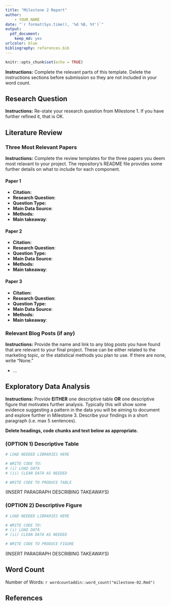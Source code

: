 ```yaml
---
title: "Milestone 2 Report"
author:
    - YOUR_NAME
date: "`r format(Sys.time(), '%d %B, %Y')`"
output: 
  pdf_document:
    keep_md: yes
urlcolor: blue
bibliography: references.bib
---
```


```r
knitr::opts_chunk$set(echo = TRUE)
```

**Instructions:** Complete the relevant parts of this template.
Delete the instructions sections before submission so they are not included in your word count. 

## Research Question

**Instructions:** Re-state your research question from Milestone 1. 
If you have further refined it, that is OK.

## Literature Review

### Three Most Relevant Papers

**Instructions:** Complete the review templates for the three papers you deem most relavant to your project.
The repository's README file provides some further details on what to include for each component.

#### Paper 1

* **Citation:**
* **Research Question**:
* **Question Type:**
* **Main Data Source**:
* **Methods:**
* **Main takeaway**:

#### Paper 2

* **Citation:**
* **Research Question**:
* **Question Type:**
* **Main Data Source**:
* **Methods:**
* **Main takeaway**:

#### Paper 3

* **Citation:**
* **Research Question**:
* **Question Type:**
* **Main Data Source**:
* **Methods:**
* **Main takeaway**:

### Relevant Blog Posts (if any)

**Instructions:** Provide the name and link to any blog posts you have found that are relevant to your final project.
These can be either related to the marketing topic, or the statistical methods you plan to use.
If there are none, write "None."

* ...

## Exploratory Data Analysis

**Instructions:** Provide **EITHER** one descriptive table **OR** one descriptive figure that motivates further analysis.
Typically this will show some evidence suggesting a pattern in the data you will be aiming to document and explore further in Milestone 3.
Describe your findings in a short paragraph (i.e. max 5 sentences).

**Delete headings, code chunks and text below as appropriate.**

### (OPTION 1) Descriptive Table

```r
# LOAD NEEDED LIBRARIES HERE
```

```r
# WRITE CODE TO:
# (i) LOAD DATA
# (ii) CLEAN DATA AS NEEDED
```

```r
# WRITE CODE TO PRODUCE TABLE
```

(INSERT PARAGRAPH DESCRIBING TAKEAWAYS)

### (OPTION 2) Descriptive Figure

```r
# LOAD NEEDED LIBRARIES HERE
```

```r
# WRITE CODE TO:
# (i) LOAD DATA
# (ii) CLEAN DATA AS NEEDED
```

```r
# WRITE CODE TO PRODUCE FIGURE
```

(INSERT PARAGRAPH DESCRIBING TAKEAWAYS)

## Word Count

Number of Words: `r wordcountaddin::word_count("milestone-02.Rmd")`

## References